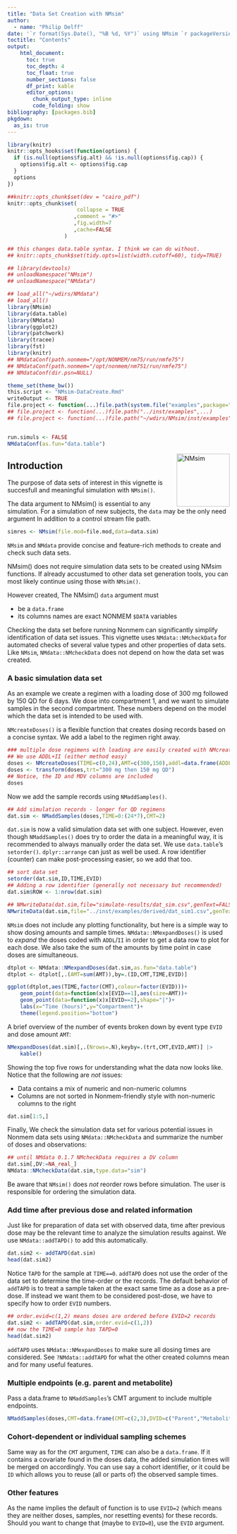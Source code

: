 ```yaml
---
title: "Data Set Creation with NMsim"
author: 
  - name: "Philip Delff"
date: '`r format(Sys.Date(), "%B %d, %Y")` using NMsim `r packageVersion("NMsim")`'
toctitle: "Contents"
output:
    html_document:
      toc: true
      toc_depth: 4
      toc_float: true
      number_sections: false
      df_print: kable
      editor_options:
        chunk_output_type: inline
        code_folding: show
bibliography: [packages.bib]
pkgdown:
  as_is: true
---
```


```r
library(knitr)
knitr::opts_hooks$set(function(options) {
  if (is.null(options$fig.alt) && !is.null(options$fig.cap)) {
    options$fig.alt <- options$fig.cap
  }
  options
})

##knitr::opts_chunk$set(dev = "cairo_pdf")
knitr::opts_chunk$set(
                      collapse = TRUE
                     ,comment = "#>"
                     ,fig.width=7
                     ,cache=FALSE
                  )

## this changes data.table syntax. I think we can do without.
## knitr::opts_chunk$set(tidy.opts=list(width.cutoff=60), tidy=TRUE)
```

```r
## library(devtools)
## unloadNamespace("NMsim")
## unloadNamespace("NMdata")

## load_all("~/wdirs/NMdata")
## load_all()
library(NMsim)
library(data.table)
library(NMdata)
library(ggplot2)
library(patchwork)
library(tracee)
library(fst)
library(knitr)
## NMdataConf(path.nonmem="/opt/NONMEM/nm75/run/nmfe75")
## NMdataConf(path.nonmem="/opt/nonmem/nm751/run/nmfe75")
## NMdataConf(dir.psn=NULL)

theme_set(theme_bw())
this.script <- "NMsim-DataCreate.Rmd"
writeOutput <- TRUE
file.project <- function(...)file.path(system.file("examples",package="NMsim"),...)
## file.project <- function(...)file.path("../inst/examples",...)
## file.project <- function(...)file.path("~/wdirs/NMsim/inst/examples",...)


run.simuls <- FALSE
NMdataConf(as.fun="data.table")
```

<img src='../man/figures/NMsimlogo240.png' align="right" height="120" alt="NMsim" />

## Introduction

The purpose of data sets of interest in this vignette is succesfull
and meaningful simulation with `NMsim()`.

The data argument to NMsim() is essential to any simulation. For a
simulation of new subjects, the `data` may be the only need argument
In addition to a control stream file path.

```r
simres <- NMsim(file.mod=file.mod,data=data.sim)
```

`NMsim` and `NMdata` provide concise and feature-rich methods to
create and check such data sets.

NMsim() does not require simulation data sets to be created using
NMsim functions. If already accustumed to other data set generation
tools, you can most likely continue using those with `NMsim()`.


However created, The NMsim() `data` argument must

* be a `data.frame` 
* its columns names are exact NONMEM `$DATA` variables 

Checking the data set before running Nonmem can significantly simplify identification of data set issues. This vignette uses `NMdata::NMcheckData` for automated checks of several value types and other properties of data sets. Like `NMsim`, `NMdata::NMcheckData` does not depend on how the data set was created. 


### A basic simulation data set


As an example we
create a regimen with a loading dose of 300 mg followed by 150 QD for
6 days. We dose into compartment 1, and we want to simulate samples in the second compartment. These numbers depend on the model which the data set is intended to be used with.

`NMcreateDoses()` is a flexible function that creates dosing records based on a concise syntax. We add a label to the regimen right away.

```r
### multiple dose regimens with loading are easily created with NMcreateDoses too
## We use ADDL+II (either method easy)
doses <- NMcreateDoses(TIME=c(0,24),AMT=c(300,150),addl=data.frame(ADDL=c(0,5),II=c(0,24)),CMT=1)
doses <- transform(doses,trt="300 mg then 150 mg QD")
## Notice, the ID and MDV columns are included
doses
```

Now we add the sample records using `NMaddSamples()`. 

```r
## Add simulation records - longer for QD regimens
dat.sim <- NMaddSamples(doses,TIME=0:(24*7),CMT=2)
```

`dat.sim` is now a valid simulation data set with one subject. However, even though `NMaddSamples()` does try to order the data in a meaningful way, it is recommended to always manually order the data set. We use `data.table`'s `setorder()`. `dplyr::arrange` can just as well be used. A row identifier (counter) can make post-processing easier, so we add that too.

```r
## sort data set 
setorder(dat.sim,ID,TIME,EVID)
## Adding a row identifier (generally not necessary but recommended)
dat.sim$ROW <- 1:nrow(dat.sim)
```


```r
## NMwriteData(dat.sim,file="simulate-results/dat_sim.csv",genText=FALSE)
NMwriteData(dat.sim,file="../inst/examples/derived/dat_sim1.csv",genText=FALSE)
```

`NMsim` does not include any plotting functionality, but here is a simple way to show dosing amounts and sample times. `NMdata::NMexpandDoses()` is used to _expand_ the doses coded with `ADDL`/`II` in order to get a data row to plot for each dose. We also take the sum of the amounts by time point in case doses are simultaneous. 

```r
dtplot <- NMdata::NMexpandDoses(dat.sim,as.fun="data.table")
dtplot <- dtplot[,.(AMT=sum(AMT)),by=.(ID,CMT,TIME,EVID)]

ggplot(dtplot,aes(TIME,factor(CMT),colour=factor(EVID)))+
    geom_point(data=function(x)x[EVID==1],aes(size=AMT))+
    geom_point(data=function(x)x[EVID==2],shape="|")+
    labs(x="Time (hours)",y="Compartment")+
    theme(legend.position="bottom")

```


A brief overview of the number of events broken down by event type `EVID` and dose amount `AMT`:

```r
NMexpandDoses(dat.sim)[,.(Nrows=.N),keyby=.(trt,CMT,EVID,AMT)] |>
    kable()
```

Showing the top five rows for understanding what the data now looks like. Notice that the following are _not_ issues:

- Data contains a mix of numeric and non-numeric columns
- Columns are not sorted in Nonmem-friendly style with non-numeric columns to the right



```r
dat.sim[1:5,]
```


Finally, We check the simulation data set for various potential issues in
Nonmem data sets using `NMdata::NMcheckData` and summarize the number
of doses and observations:

```r
## until NMdata 0.1.7 NMcheckData requires a DV column
dat.sim[,DV:=NA_real_]
NMdata::NMcheckData(dat.sim,type.data="sim")
```

Be aware that `NMsim()` does _not_ reorder rows before simulation. The user is responsible for ordering the simulation data. 

### Add time after previous dose and related information

Just like for preparation of data set with observed data, time after previous dose may be the relevant time to analyze the simulation results against. We use `NMdata::addTAPD()` to add this automatically.

```r
dat.sim2 <- addTAPD(dat.sim)
head(dat.sim2)
```

 Notice `TAPD` for the sample at `TIME==0`.
`addTAPD` does not use the order of the data set to determine the time-order or the records. The default behavior of `addTAPD` is to treat a sample taken at the exact same time as a dose as a pre-dose. If instead we want them to be considered post-dose, we have to specify how to order `EVID` numbers.

```r
## order.evid=c(1,2) means doses are ordered before EVID=2 records
dat.sim2 <- addTAPD(dat.sim,order.evid=c(1,2))
## now the TIME=0 sample has TAPD=0
head(dat.sim2)
```

`addTAPD` uses `NMdata::NMexpandDoses` to make sure all dosing times are considered. See `?NMdata::addTAPD` for what the other created columns mean and for many useful features.

### Multiple endpoints (e.g. parent and metabolite)

Pass a data.frame to `NMaddSamples`'s CMT argument to include multiple endpoints. 

```r
NMaddSamples(doses,CMT=data.frame(CMT=c(2,3),DVID=c("Parent","Metabolite")),TIME=1:2)
```


### Cohort-dependent or individual sampling schemes
Same way as for the `CMT` argument, `TIME` can also be a `data.frame`. If it contains a covariate found in the doses data, the added simulation times will be merged on accordingly. You can use say a cohort identifier, or it could be `ID` which allows you to reuse (all or parts of) the observed sample times.

### Other features
As the name implies the default of function is to use `EVID=2` (which means they are neither doses, samples, nor resetting events) for these records. Should you want to change that (maybe to `EVID=0`), use the `EVID` argument.
